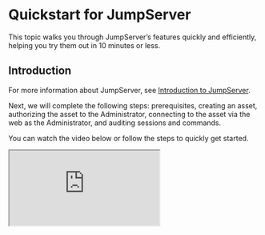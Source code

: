 # Quickstart for JumpServer

This topic walks you through JumpServer’s features quickly and efficiently, helping you try them out in 10 minutes or less.

## Introduction

For more information about JumpServer, see [Introduction to JumpServer](/docs).

Next, we will complete the following steps: prerequisites, creating an asset, authorizing the asset to the Administrator, connecting to the asset via the web as the Administrator, and auditing sessions and commands.

You can watch the video below or follow the steps to quickly get started.

<iframe
    className="aspect-video w-full"
    src="https://www.youtube.com/embed/UlGYRbKrpgY"
    allow="accelerometer; autoplay; clipboard-write; encrypted-media; gyroscope; picture-in-picture"
    allowFullScreen
/>

## Prerequisites

Before starting, please install JumpServer, and **log in as an Administrator**. For more information, see [JumpServer installation guide](/docs/installation).

## Creating an asset
<Steps>

<div>
<Nav name="console" />
</div>

<div>
Navigate to the **Console > Assets > Host** tab.
</div>

<div>
Click **Create** to open the platform selection page on the right.
</div>


<div>
Select the **Linux** platform and open the asset creation page.
</div>

<div>
In the **Name** field, type a name for the asset, such as "Demo Linux".
</div>

<div>
In the **IP/Host** field, type the IP address of the asset, such as "172.16.10.110".
</div>

<div>
In the **Linux** field, keep the "Linux" platform selected.
</div>

<div>
In the **Nodes** field, select the "/DEFAULT" node.
</div>

<div>
In the **Accounts** field, click the **Add** and follow the steps in the pop-up to complete the account creation. 
    <Steps stepLevel="2">
    <div>
    In the **Name** field, type a name for the account, such as "root".
    </div>

    <div>
    In the **Username** field, type the username for the account, such as "root".
    </div>

    <div>
    In the **Secret type** field, select "Password".
    </div>

    <div>
    In the **Password** field, type the password for the account.
    </div>

    <div>
    For other fields, keep the default values.
    </div>

    <div>
    click **Confirm**.
    </div>

    </Steps>
</div>

<div>
For other fields, keep the default values.
</div>

<div>
Click **Submit**.
</div>

</Steps>

## Authorizing asset for admin
<Steps>

<div>
<Nav name="console" />
</div>

<div>
Navigate to the **Console > Authorization** page.
</div>

<div>
Click <Icon name="plus" />**Create** to open the authorization creation form on the right-side page.
</div>

<div>
In the **Name** field, type a name for the authorization, such as "Authorize Demo Linux to Administrator".
</div>

<div>
In the **Users** field, select the "Administrator(admin)".
</div>

<div>
In the **Assets** field, select the "Demo Linux".
</div>

<div>
In the **Accounts** field, check only the box for "All existing accounts".
</div>

<div>
For other fields, keep the default values.
</div>

<div>
Click **Submit**.
</div>

</Steps>

## Connecting to asset via web
<Steps>

<div>
<Nav name="web-terminal" />
</div>

<div>
At this point, the Web Terminal page should be open in a new browser tab.

In the authorization tree on the left side, search for and click the "Demo Linux" asset.
</div>

<div>
An asset connection pop-up will appear, select connection parameters and establish the connection.

    <Steps stepLevel="2">
    <div>
    Select the "SSH" tab, under the "Connect - Demo Linux".
    </div>

    <div>
    In the **Select account** section, Select "root".
    </div>

    <div>
    In the **Connect method** section, Select "Web > Web CLI".
    </div>

    <div>
    Click **CONNECT**.
    </div>
    </Steps>

</div>

<div>
By this time, you should have successfully connected to the asset.
</div>

<div>
Next, you can try executing commands such as `ls -al`, `whoami` or `pwd`, etc.
</div>

<div>
Finally, run `exit` to end the current session.
</div>

</Steps>


## Auditing connected sessions
<Steps>

<div>
<Nav name="audits" />
</div>

<div>
Navigate to the **Audits > Asset sessions > Historical sessions** tab.
</div>

<div>
You can view the history of asset connection sessions. 
</div>

<div>
In the **Actions** column, click "Playback" to watch the recording online or "Download" to save it.
</div>

</Steps>


## Auditing executed commands
<Steps>

<div>
<Nav name="audits" />
</div>

<div>
Navigate to the **Audits > Session commands** page.
</div>

<div>
You can view all executed commands.
</div>

<div>
Click <Icon name="chevron-down"/> at the end of the row to view the command result.
</div>

</Steps>

---
## Next steps
Now that you’ve completed the quickstart guide, it’s time to explore more advanced features of JumpServer!

Please note, the documentation is still being updated, and we’ll continue to add more details. Stay tuned for future updates!
